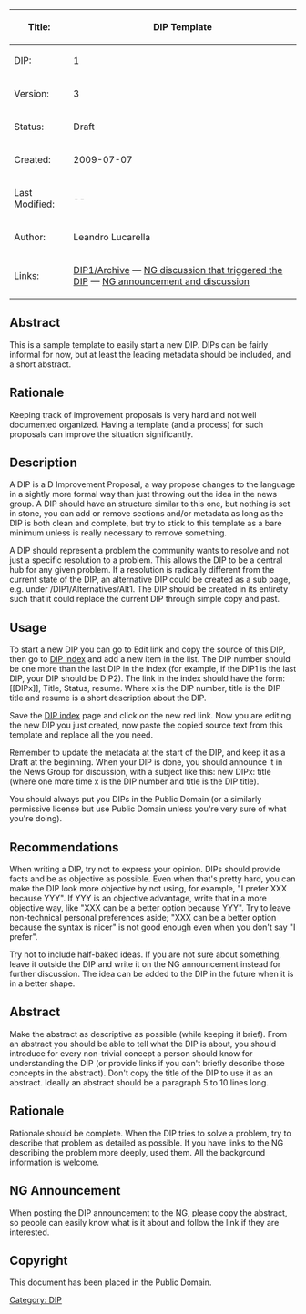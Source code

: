 {| class="wikitable"
!Title:
!'''DIP Template'''
|-
|DIP:
|1
|-
|Version:
|3
|-
|Status:
|Draft
|-
|Created:
|2009-07-07
|-
|Last Modified:
|{{REVISIONYEAR}}-{{REVISIONMONTH}}-{{REVISIONDAY}}
|-
|Author:
|Leandro Lucarella
|-
|Links:
|[[DIP1/Archive]] — [http://www.digitalmars.com/d/archives/digitalmars/D/announce/dmd_1.046_and_2.031_releases_16320.html#N16448 NG discussion that triggered the DIP]
— [http://www.digitalmars.com/d/archives/digitalmars/D/new_DIP1_DIP_Template_92908.html NG announcement and discussion]
|}

== Abstract ==
This is a sample template to easily start a new DIP. DIPs can be fairly informal for now, but at least the leading metadata should be included, and a short abstract.

== Rationale ==
Keeping track of improvement proposals is very hard and not well documented organized. Having a template (and a process) for such proposals can improve the situation significantly.

== Description ==
A DIP is a D Improvement Proposal, a way propose changes to the language in a sightly more formal way than just throwing out the idea in the news group. A DIP should have an structure similar to this one, but nothing is set in stone, you can add or remove sections and/or metadata as long as the DIP is both clean and complete, but try to stick to this template as a bare minimum unless is really necessary to remove something.

A DIP should represent a problem the community wants to resolve and not just a specific resolution to a problem. This allows the DIP to be a central hub for any given problem. If a resolution is radically different from the current state of the DIP, an alternative DIP could be created as a sub page, e.g. under /DIP1/Alternatives/Alt1. The DIP should be created in its entirety such that it could replace the current DIP through simple copy and past.

== Usage ==
To start a new DIP you can go to Edit link and copy the source of this DIP, then go to [[DIPs|DIP index]] and add a new item in the list. The DIP number should be one more than the last DIP in the index (for example, if the DIP1 is the last DIP, your DIP should be DIP2). The link in the index should have the form: <nowiki>[[DIPx]]</nowiki>, Title, Status, resume. Where x is the DIP number, title is the DIP title and resume is a short description about the DIP.

Save the [[DIPs|DIP index]] page and click on the new red link. Now you are editing the new DIP you just created, now paste the copied source text from this template and replace all the you need.

Remember to update the metadata at the start of the DIP, and keep it as a Draft at the beginning. When your DIP is done, you should announce it in the News Group for discussion, with a subject like this: new DIPx: title (where one more time x is the DIP number and title is the DIP title).

You should always put you DIPs in the Public Domain (or a similarly permissive license but use Public Domain unless you're very sure of what you're doing).

== Recommendations ==
When writing a DIP, try not to express your opinion. DIPs should provide facts and be as objective as possible. Even when that's pretty hard, you can make the DIP look more objective by not using, for example, "I prefer XXX because YYY". If YYY is an objective advantage, write that in a more objective way, like "XXX can be a better option because YYY". Try to leave non-technical personal preferences aside; "XXX can be a better option because the syntax is nicer" is not good enough even when you don't say "I prefer".

Try not to include half-baked ideas. If you are not sure about something, leave it outside the DIP and write it on the NG announcement instead for further discussion. The idea can be added to the DIP in the future when it is in a better shape.

== Abstract ==
Make the abstract as descriptive as possible (while keeping it brief). From an abstract you should be able to tell what the DIP is about, you should introduce for every non-trivial concept a person should know for understanding the DIP (or provide links if you can't briefly describe those concepts in the abstract). Don't copy the title of the DIP to use it as an abstract. Ideally an abstract should be a paragraph 5 to 10 lines long.

== Rationale ==
Rationale should be complete. When the DIP tries to solve a problem, try to describe that problem as detailed as possible. If you have links to the NG describing the problem more deeply, used them. All the background information is welcome.

== NG Announcement ==
When posting the DIP announcement to the NG, please copy the abstract, so people can easily know what is it about and follow the link if they are interested.


== Copyright ==
This document has been placed in the Public Domain.

[[Category: DIP]]